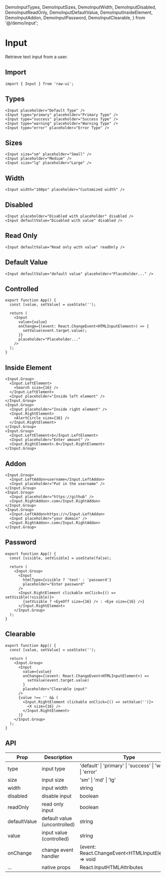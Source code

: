   DemoInputTypes,
  DemoInputSizes,
  DemoInputWidth,
  DemoInputDisabled,
  DemoInputReadOnly,
  DemoInputDefaultValue,
  DemoInputInsideElement,
  DemoInputAddon,
  DemoInputPassword,
  DemoInputClearable,
} from '@/demo/input';

# Input

Retrieve text input from a user.

## Import

```tsx
import { Input } from 'raw-ui';
```

## Types

<DemoInputTypes />

```tsx
<Input placeholder="Default Type" />
<Input type="primary" placeholder="Primary Type" />
<Input type="success" placeholder="Success Type" />
<Input type="warning" placeholder="Warning Type" />
<Input type="error" placeholder="Error Type" />
```

## Sizes

<DemoInputSizes />

```tsx
<Input size="sm" placeholder="Small" />
<Input placeholder="Medium" />
<Input size="lg" placeholder="Large" />
```

## Width

<DemoInputWidth />

```tsx
<Input width="160px" placeholder="Customized width" />
```

## Disabled

<DemoInputDisabled />

```tsx
<Input placeholder="Disabled with placeholder" disabled />
<Input defaultValue="Disabled with value" disabled />
```

## Read Only

<DemoInputReadOnly />

```tsx
<Input defaultValue="Read only with value" readOnly />
```

## Default Value

<DemoInputDefaultValue />

```tsx
<Input defaultValue="default value" placeholder="Placeholder..." />
```

## Controlled

```tsx
export function App() {
  const [value, setValue] = useState('');

  return (
    <Input
      value={value}
      onChange={(event: React.ChangeEvent<HTMLInputElement>) => {
        setValue(event.target.value);
      }}
      placeholder="Placeholder..."
    />
  );
}
```

## Inside Element

<DemoInputInsideElement />

```tsx
<Input.Group>
  <Input.LeftElement>
    <Search size={16} />
  </Input.LeftElement>
  <Input placeholder="Inside left element" />
</Input.Group>
<Input.Group>
  <Input placeholder="Inside right element" />
  <Input.RightElement>
    <AlertCircle size={16} />
  </Input.RightElement>
</Input.Group>
<Input.Group>
  <Input.LeftElement>$</Input.LeftElement>
  <Input placeholder="Enter amount" />
  <Input.RightElement>.0</Input.RightElement>
</Input.Group>
```

## Addon

<DemoInputAddon />

```tsx
<Input.Group>
  <Input.LeftAddon>username</Input.LeftAddon>
  <Input placeholder="Put in the username" />
</Input.Group>
<Input.Group>
  <Input placeholder="https://github" />
  <Input.RightAddon>.com</Input.RightAddon>
</Input.Group>
<Input.Group>
  <Input.LeftAddon>https://</Input.LeftAddon>
  <Input placeholder="your domain" />
  <Input.RightAddon>.com</Input.RightAddon>
</Input.Group>
```

## Password

<DemoInputPassword />

```tsx
export function App() {
  const [visible, setVisible] = useState(false);

  return (
    <Input.Group>
      <Input
        htmlType={visible ? 'text' : 'password'}
        placeholder="Enter password"
      />
      <Input.RightElement clickable onClick={() => setVisible(!visible)}>
        {setVisible ? <EyeOff size={16} /> : <Eye size={16} />}
      </Input.RightElement>
    </Input.Group>
  );
}
```

## Clearable

<DemoInputClearable />

```tsx
export function App() {
  const [value, setValue] = useState('');

  return (
    <Input.Group>
      <Input
        value={value}
        onChange={(event: React.ChangeEvent<HTMLInputElement>) =>
          setValue(event.target.value)
        }
        placeholder="Clearable input"
      />
      {value !== '' && (
        <Input.RightElement clickable onClick={() => setValue('')}>
          <X size={16} />
        </Input.RightElement>
      )}
    </Input.Group>
  );
}
```

## API

| Prop         | Description                  | Type                                                        | Default   |
| ------------ | ---------------------------- | ----------------------------------------------------------- | --------- |
| type         | input type                   | 'default' \| 'primary' \| 'success' \| 'warning' \| 'error' | 'default' |
| size         | input size                   | 'sm' \| 'md' \| 'lg'                                        | 'md'      |
| width        | input width                  | string                                                      | 'md'      |
| disabled     | disable input                | boolean                                                     | false     |
| readOnly     | read only input              | boolean                                                     | false     |
| defaultValue | default value (uncontrolled) | string                                                      | -         |
| value        | input value (controlled)     | string                                                      | -         |
| onChange     | change event handler         | (event: React.ChangeEvent\<HTMLInputElement\>) => void      | -         |
| ...          | native props                 | React.InputHTMLAttributes                                   | -         |
